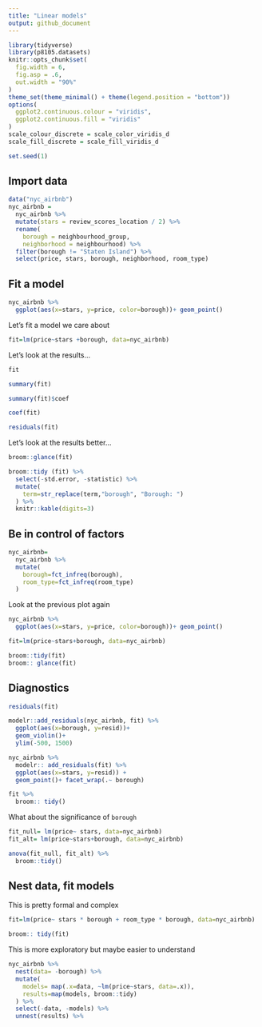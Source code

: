 ```yaml
---
title: "Linear models"
output: github_document
---
```


```r
library(tidyverse)
library(p8105.datasets)
knitr::opts_chunk$set(
  fig.width = 6,
  fig.asp = .6,
  out.width = "90%"
)
theme_set(theme_minimal() + theme(legend.position = "bottom"))
options(
  ggplot2.continuous.colour = "viridis",
  ggplot2.continuous.fill = "viridis"
)
scale_colour_discrete = scale_color_viridis_d
scale_fill_discrete = scale_fill_viridis_d

set.seed(1)
```

## Import data

```r
data("nyc_airbnb")
nyc_airbnb = 
  nyc_airbnb %>% 
  mutate(stars = review_scores_location / 2) %>% 
  rename(
    borough = neighbourhood_group,
    neighborhood = neighbourhood) %>% 
  filter(borough != "Staten Island") %>% 
  select(price, stars, borough, neighborhood, room_type)
```

## Fit a model

```r

nyc_airbnb %>% 
  ggplot(aes(x=stars, y=price, color=borough))+ geom_point()
```

Let's fit a model we care about
```r

fit=lm(price~stars +borough, data=nyc_airbnb)
```

Let's look at the results...
```r

fit

summary(fit)

summary(fit)$coef

coef(fit)

residuals(fit)

```

Let's look at the results better...

```r
broom::glance(fit)

broom::tidy (fit) %>% 
  select(-std.error, -statistic) %>% 
  mutate(
    term=str_replace(term,"borough", "Borough: ")
  ) %>% 
  knitr::kable(digits=3)
```

## Be in control of factors

```r
nyc_airbnb=
  nyc_airbnb %>% 
  mutate(
    borough=fct_infreq(borough),
    room_type=fct_infreq(room_type)
  )
```

Look at the previous plot again

```r
nyc_airbnb %>% 
  ggplot(aes(x=stars, y=price, color=borough))+ geom_point()
```

```r
fit=lm(price~stars+borough, data=nyc_airbnb)

broom::tidy(fit)
broom:: glance(fit)
```

## Diagnostics

```r
residuals(fit)

modelr::add_residuals(nyc_airbnb, fit) %>% 
  ggplot(aes(x=borough, y=resid))+
  geom_violin()+
  ylim(-500, 1500)

nyc_airbnb %>% 
  modelr:: add_residuals(fit) %>% 
  ggplot(aes(x=stars, y=resid)) +
  geom_point()+ facet_wrap(.~ borough)
```
```r
fit %>% 
  broom:: tidy()
```

What about the significance of `borough`

```r
fit_null= lm(price~ stars, data=nyc_airbnb)
fit_alt= lm(price~stars+borough, data=nyc_airbnb)

anova(fit_null, fit_alt) %>% 
  broom::tidy()

```
## Nest data, fit models

This is pretty formal and complex
```r

fit=lm(price~ stars * borough + room_type * borough, data=nyc_airbnb)

broom:: tidy(fit)
```
This is more exploratory but maybe easier to understand

```r

nyc_airbnb %>% 
  nest(data= -borough) %>% 
  mutate(
    models= map(.x=data, ~lm(price~stars, data=.x)),
    results=map(models, broom::tidy)
  ) %>% 
  select(-data, -models) %>% 
  unnest(results) %>% 
  
```

